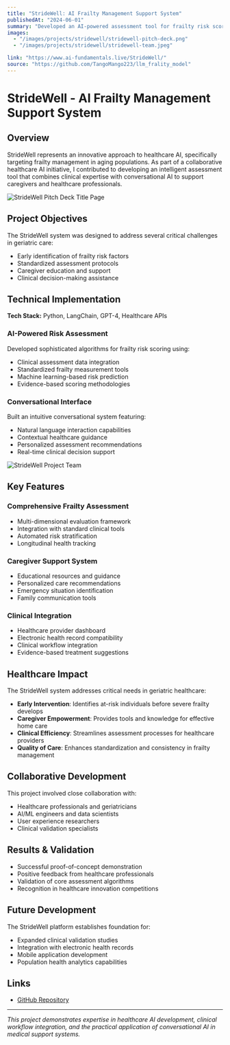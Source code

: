 ---
title: "StrideWell: AI Frailty Management Support System"
publishedAt: "2024-06-01"
summary: "Developed an AI-powered assessment tool for frailty risk scoring with conversational interface for caregiver support, addressing critical healthcare needs for aging populations."
images: 
  - "/images/projects/stridewell/stridewell-pitch-deck.png"
  - "/images/projects/stridewell/stridewell-team.jpeg"

link: "https://www.ai-fundamentals.live/StrideWell/"
source: "https://github.com/TangoMango223/llm_frality_model"
---

# StrideWell - AI Frailty Management Support System

## Overview

StrideWell represents an innovative approach to healthcare AI, specifically targeting frailty management in aging populations. As part of a collaborative healthcare AI initiative, I contributed to developing an intelligent assessment tool that combines clinical expertise with conversational AI to support caregivers and healthcare professionals.

![StrideWell Pitch Deck Title Page](/images/projects/stridewell/stridewell-pitch-deck.jpeg)

## Project Objectives

The StrideWell system was designed to address several critical challenges in geriatric care:
- Early identification of frailty risk factors
- Standardized assessment protocols
- Caregiver education and support
- Clinical decision-making assistance

## Technical Implementation

**Tech Stack:** Python, LangChain, GPT-4, Healthcare APIs

### AI-Powered Risk Assessment
Developed sophisticated algorithms for frailty risk scoring using:
- Clinical assessment data integration
- Standardized frailty measurement tools
- Machine learning-based risk prediction
- Evidence-based scoring methodologies

### Conversational Interface
Built an intuitive conversational system featuring:
- Natural language interaction capabilities
- Contextual healthcare guidance
- Personalized assessment recommendations
- Real-time clinical decision support

![StrideWell Project Team](/images/projects/stridewell/stridewell-team.jpeg)

## Key Features

### Comprehensive Frailty Assessment
- Multi-dimensional evaluation framework
- Integration with standard clinical tools
- Automated risk stratification
- Longitudinal health tracking

### Caregiver Support System
- Educational resources and guidance
- Personalized care recommendations
- Emergency situation identification
- Family communication tools

### Clinical Integration
- Healthcare provider dashboard
- Electronic health record compatibility
- Clinical workflow integration
- Evidence-based treatment suggestions

## Healthcare Impact

The StrideWell system addresses critical needs in geriatric healthcare:
- **Early Intervention**: Identifies at-risk individuals before severe frailty develops
- **Caregiver Empowerment**: Provides tools and knowledge for effective home care
- **Clinical Efficiency**: Streamlines assessment processes for healthcare providers
- **Quality of Care**: Enhances standardization and consistency in frailty management

## Collaborative Development

This project involved close collaboration with:
- Healthcare professionals and geriatricians
- AI/ML engineers and data scientists
- User experience researchers
- Clinical validation specialists

## Results & Validation

- Successful proof-of-concept demonstration
- Positive feedback from healthcare professionals
- Validation of core assessment algorithms
- Recognition in healthcare innovation competitions

## Future Development

The StrideWell platform establishes foundation for:
- Expanded clinical validation studies
- Integration with electronic health records
- Mobile application development
- Population health analytics capabilities

## Links

- [GitHub Repository](https://github.com/TangoMango223/llm_frality_model)

---

*This project demonstrates expertise in healthcare AI development, clinical workflow integration, and the practical application of conversational AI in medical support systems.*